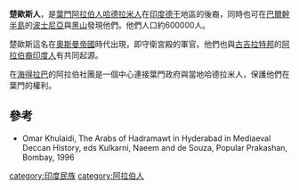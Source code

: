{{Refimprove|time=2020-03-07T02:27:12+00:00}} 
'''楚歐斯人'''，是[[葉門|葉門]][[阿拉伯人|阿拉伯人]][[哈德拉米人|哈德拉米人]]在[[印度|印度]][[德干|德干]]地區的後裔，同時也可在[[巴爾幹半島|巴爾幹半島]]的[[波士尼亞|波士尼亞]]與[[黑山|黑山]]發現他們。他們人口約600000人。

楚歐斯這名在[[奧斯曼帝國|奧斯曼帝國]]時代出現，即守衛宮殿的軍官。他們也與[[古吉拉特邦|古吉拉特邦]]的[[阿拉伯裔印度人|阿拉伯裔印度人]]有共同起源。

在[[海得拉巴|海得拉巴]]的阿拉伯社團是一個中心連接葉門政府與當地哈德拉米人，保護他們在葉門的權利。

==參考==
*Omar Khulaidi, The Arabs of Hadramawt in Hyderabad in Mediaeval Deccan History, eds Kulkarni, Naeem and de Souza, Popular Prakashan, Bombay, 1996

[[category:印度民族|category:印度民族]]
[[category:阿拉伯人|category:阿拉伯人]]